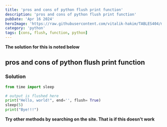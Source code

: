 ```yaml
---
title: 'pros and cons of python flush print function'
description: 'pros and cons of python flush print function'
pubDate: 'Apr 16 2024'
heroImage: 'https://raw.githubusercontent.com/vitalik-hakim/TABLES404/main/error_b/python.jpg'
category: 'python'
tags: [cons, flush, function, python]
---
```


**The solution for this is noted below**

## pros and cons of python flush print function

### Solution

```python
from time import sleep

# output is flushed here
print("Hello, world!", end='', flush= True)
sleep(5)
print("Bye!!!")
```

**Try other methods by searching on the site. That is if this doesn't work**
